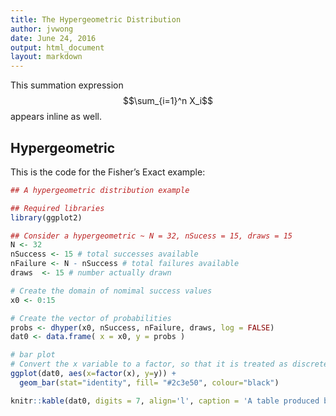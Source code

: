 ```yaml
---
title: The Hypergeometric Distribution 
author: jvwong
date: June 24, 2016
output: html_document
layout: markdown
---
```


This summation expression $$\sum_{i=1}^n X_i$$ appears inline as well.

## Hypergeometric
This is the code for the Fisher's Exact example:
```r
## A hypergeometric distribution example

## Required libraries
library(ggplot2)

## Consider a hypergeometric ~ N = 32, nSucess = 15, draws = 15
N <- 32
nSuccess <- 15 # total successes available
nFailure <- N - nSuccess # total failures available
draws  <- 15 # number actually drawn

# Create the domain of nomimal success values
x0 <- 0:15

# Create the vector of probabilities
probs <- dhyper(x0, nSuccess, nFailure, draws, log = FALSE)
dat0 <- data.frame( x = x0, y = probs )

# bar plot
# Convert the x variable to a factor, so that it is treated as discrete
ggplot(dat0, aes(x=factor(x), y=y)) +
  geom_bar(stat="identity", fill= "#2c3e50", colour="black")
```

```r
knitr::kable(dat0, digits = 7, align='l', caption = 'A table produced by printr.')
```

